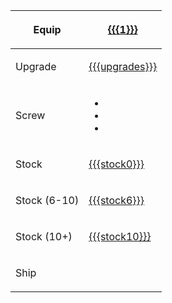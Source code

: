 {| class="article-table-tight" style="width:100%;margin:0;"
! Equip
|[[{{{1}}}]]
|-
! Upgrade
|[[{{{upgrades}}}]]
|-
! Screw
|
*{{{impmats0}}}
*{{{impmats6}}}
*{{{impmats10}}}
|-
!Stock
|{{{equips0}}}
[[{{{stock0}}}]]
|-
!Stock (6-10)
|{{{equips6}}}
[[{{{stock6}}}]]
|-
!Stock (10+)
|{{{equips10}}}
[[{{{stock10}}}]]
|-
! Ship
|
{{{ships}}}
|}